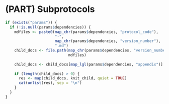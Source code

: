 # (PART) Subprotocols {-} 

```r
if (exists("params")) {
  if (!is.null(params$dependencies)) {
    mdfiles <- paste0(map_chr(params$dependencies, "protocol_code"),
                      "-", 
                      map_chr(params$dependencies, "version_number"), 
                      ".md")
    child_docs <- file.path(map_chr(params$dependencies, "version_number"),
                            mdfiles)
    
    child_docs <- child_docs[map_lgl(params$dependencies, "appendix")]
    
    if (length(child_docs) > 0) {
      res <- map(child_docs, knit_child, quiet = TRUE)
      cat(unlist(res), sep = "\n")
    }
  }
}
```
